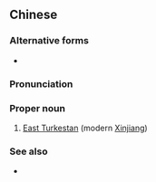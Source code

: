 {{also|东土耳其斯坦}}
==Chinese==
{{zh-forms|s=东土耳其斯坦|type=15}}

===Alternative forms===
* {{zh-l|東突厥斯坦}}

===Pronunciation===
{{zh-pron
|m=Dōng Tǔ'ěrqísītǎn
|cat=pn
}}

===Proper noun===
{{zh-proper noun}}

# {{lb|zh|historical}} [[East Turkestan]] (modern [[Xinjiang]])

===See also===
* {{zh-l|新疆}}